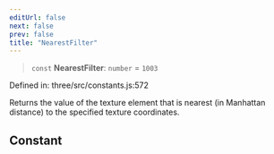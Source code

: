 ```yaml
---
editUrl: false
next: false
prev: false
title: "NearestFilter"
---
```


> `const` **NearestFilter**: `number` = `1003`

Defined in: three/src/constants.js:572

Returns the value of the texture element that is nearest (in Manhattan distance)
to the specified texture coordinates.

## Constant
